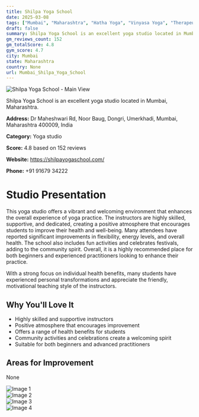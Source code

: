 ```yaml
---
title: Shilpa Yoga School
date: 2025-03-08
tags: ["Mumbai", "Maharashtra", "Hatha Yoga", "Vinyasa Yoga", "Therapeutic Yoga", "community atmosphere", "supportive teaching", "Mumbai"]  
draft: false
summary: Shilpa Yoga School is an excellent yoga studio located in Mumbai, Maharashtra.
gm_reviews_count: 152
gm_totalScore: 4.8
gym_score: 4.7
city: Mumbai
state: Maharashtra
country: None
url: Mumbai_Shilpa_Yoga_School
---
```


<div className="aspect-[16/9] relative my-8">
  <img 
    src="https://lh5.googleusercontent.com/p/AF1QipPnAahyAvEP0cDfrbXgqGvsOPrXSzyQ3LQF7fxb=w1920-h1080-k-no"
    alt="Shilpa Yoga School - Main View"
    className="object-cover absolute inset-0 w-full h-full rounded-lg"
  />
</div>

Shilpa Yoga School is an excellent yoga studio located in Mumbai, Maharashtra.

**Address:** Dr Maheshwari Rd, Noor Baug, Dongri, Umerkhadi, Mumbai, Maharashtra 400009, India

**Category:** Yoga studio

**Score:** 4.8 based on 152 reviews

**Website:** https://shilpayogaschool.com/

**Phone:** +91 91679 34222

# Studio Presentation

This yoga studio offers a vibrant and welcoming environment that enhances the overall experience of yoga practice. The instructors are highly skilled, supportive, and dedicated, creating a positive atmosphere that encourages students to improve their health and well-being. Many attendees have reported significant improvements in flexibility, energy levels, and overall health. The school also includes fun activities and celebrates festivals, adding to the community spirit. Overall, it is a highly recommended place for both beginners and experienced practitioners looking to enhance their practice.

With a strong focus on individual health benefits, many students have experienced personal transformations and appreciate the friendly, motivational teaching style of the instructors.

## Why You'll Love It

- Highly skilled and supportive instructors
- Positive atmosphere that encourages improvement
- Offers a range of health benefits for students
- Community activities and celebrations create a welcoming spirit
- Suitable for both beginners and advanced practitioners

## Areas for Improvement

None

<div className="grid grid-cols-1 xl:grid-cols-2 gap-4 my-8">
<div className="aspect-[4/3] relative"><img src="https://lh3.googleusercontent.com/p/AF1QipP5WkIlMfgOvKK46HZXfzF0NY2QHzsn58vy6dkX=w1920-h1080-k-no" alt="Image 1" className="object-cover absolute inset-0 w-full h-full rounded-lg" /></div>
<div className="aspect-[4/3] relative"><img src="https://lh5.googleusercontent.com/p/AF1QipOAf3gsIyHZjjZ-if-1_ZlBYUlk7UBvFnK1zsNt=w1920-h1080-k-no" alt="Image 2" className="object-cover absolute inset-0 w-full h-full rounded-lg" /></div>
<div className="aspect-[4/3] relative"><img src="https://lh5.googleusercontent.com/p/AF1QipN-XL3qktuLyxj9VJGalz5Wyb7RE8wW6c35h9ef=w1920-h1080-k-no" alt="Image 3" className="object-cover absolute inset-0 w-full h-full rounded-lg" /></div>
<div className="aspect-[4/3] relative"><img src="https://lh5.googleusercontent.com/p/AF1QipMy8XVl8ZdAF9-4x0Gwa5VuegiqVY9-wQ4Z7zfd=w1920-h1080-k-no" alt="Image 4" className="object-cover absolute inset-0 w-full h-full rounded-lg" /></div>
</div>